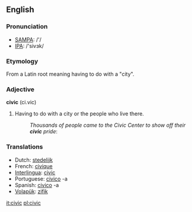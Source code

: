 ==English==

===Pronunciation===
*[[w:SAMPA|SAMPA]]: /'/
*[[w:IPA|IPA]]: /'sivɜk/

===Etymology===
From a Latin root meaning having to do with a "city".

===Adjective===
'''civic''' (ci.vic)
# Having to do with a city or the people who live there.
#: ''Thousands of people came to the Civic Center to show off their '''civic''' pride'':

===Translations===
*Dutch: [[stedelijk]]
*French: [[civique]]
*[[Interlingua]]: [[civic]]
*Portuguese: [[civico]] -a
*Spanish: [[civico]] -a
*[[Volapük]]: [[zifik]]

[[it:civic]]
[[pl:civic]]